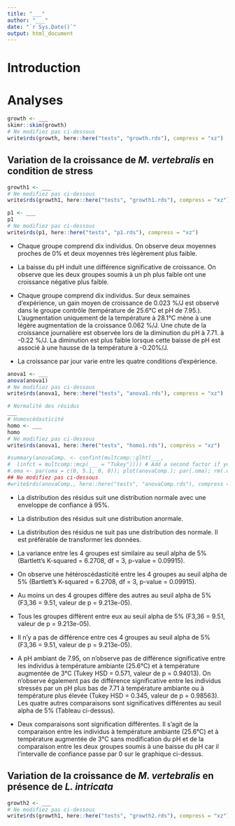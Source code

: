 ```yaml
---
title: "___"
author: "___"
date: "`r Sys.Date()`"
output: html_document
---
```


# Introduction

<!--% Proposez une introduction en 3 à 5 phrases sur *Marginopora vertebralis* Quoy & Gaimard, 1830 et sur *Laurencia intricata* J.V.Lamouroux, 1813.-->

# Analyses

<!--% Importez le tableau growth.csv-->

```r
growth <- ___
skimr::skim(growth)
# Ne modifiez pas ci-dessous
write$rds(growth, here::here("tests", "growth.rds"), compress = "xz")
```

## Variation de la croissance de *M. vertebralis* en condition de stress

<!--% Sélectionnez uniquement les observations réalisée sur *M. vertebralis* seul. -->

```r
growth1 <- ___
# Ne modifiez pas ci-dessous
write$rds(growth1, here::here("tests", "growth1.rds"), compress = "xz")
```

<!--% Réalisez un nuage de points pertinent qui comprend la moyenne et l'erreur standard afin d'illustrer la situation. -->

```r
p1 <- ___
p1
# Ne modifiez pas ci-dessous
write$rds(p1, here::here("tests", "p1.rds"), compress = "xz")
```

<!--% Décrivez le graphique réalisé en 2 à 3 phrases. Comparez votre graphique par rapport à celui proposé par les auteurs de la publication en 2 à 3 phrases. -->

-   Chaque groupe comprend dix individus. On observe deux moyennes proches de 0% et deux moyennes très légèrement plus faible.

-   La baisse du pH induit une différence significative de croissance. On observe que les deux groupes soumis à un ph plus faible ont une croissance négative plus faible.

-   Chaque groupe comprend dix individus. Sur deux semaines d'expérience, un gain moyen de croissance de 0.023 %/J est observé dans le groupe contrôle (température de 25.6°C et pH de 7.95.). L'augmentation uniquement de la température à 28.1°C mène à une légère augmentation de la croissance 0.062 %/J. Une chute de la croissance journalière est observée lors de la diminution du pH à 7.71. à -0.22 %/J. La diminution est plus faible lorsque cette baisse de pH est associé à une hausse de la température à -0.20%/J.

-   La croissance par jour varie entre les quatre conditions d'expérience.

<!--% Réalisez l'ANOVA à un facteur en utilisant la variable `group`-->

```r
anova1 <- ___
anova(anova1)  
# Ne modifiez pas ci-dessous
write$rds(anova1, here::here("tests", "anova1.rds"), compress = "xz")
```

<!--% Réalisez la vérification des conditions d'application du test. -->

```r
# Normalité des résidus
___
# Homoscédasticité
homo <- ___
homo
# Ne modifiez pas ci-dessous
write$rds(anova1, here::here("tests", "homo1.rds"), compress = "xz")
```

<!--% Réalisez le test de comparaison multiple, si cela est justifié. Pour ce faire, retirez une dièse à chaque ligne du chunk ci-dessous devant le code et complétez les zones manquantes. -->

```r
#summary(anovaComp. <- confint(multcomp::glht(___,
#  linfct = multcomp::mcp(___ = "Tukey")))) # Add a second factor if you want
#.oma <- par(oma = c(0, 5.1, 0, 0)); plot(anovaComp.); par(.oma); rm(.oma)
## Ne modifiez pas ci-dessous
#write$rds(anovaComp., here::here("tests", "anovaComp.rds"), compress = "xz")
```

<!--% Sélectionnez parmi les phrases ci-dessous afin de proposer une description complète de l'ANOVA.-->

-   La distribution des résidus suit une distribution normale avec une enveloppe de confiance à 95%.

-   La distribution des résidus suit une distribution anormale.

-   La distribution des résidus ne suit pas une distribution des normale. Il est préférable de transformer les données.

-   La variance entre les 4 groupes est similaire au seuil alpha de 5% (Bartlett's K-squared = 6.2708, df = 3, p-value = 0.09915).

-   On observe une hétéroscédasticité entre les 4 groupes au seuil alpha de 5% (Bartlett's K-squared = 6.2708, df = 3, p-value = 0.09915).

-   Au moins un des 4 groupes diffère des autres au seuil alpha de 5% (F3,36 = 9.51, valeur de p = 9.213e-05).

-   Tous les groupes diffèrent entre eux au seuil alpha de 5% (F3,36 = 9.51, valeur de p = 9.213e-05).

-   Il n'y a pas de différence entre ces 4 groupes au seuil alpha de 5% (F3,36 = 9.51, valeur de p = 9.213e-05).

-   A pH ambiant de 7.95, on n'observe pas de différence significative entre les individus à température ambiante (25.6°C) et à température augmentée de 3°C (Tukey HSD = 0.571, valeur de p = 0.94013). On n'observe également pas de différence significative entre les individus stressés par un pH plus bas de 7.71 à température ambiante ou à température plus élevée (Tukey HSD = 0.345, valeur de p = 0.98563). Les quatre autres comparaisons sont significatives différentes au seuil alpha de 5% (Tableau ci-dessus).

-   Deux comparaisons sont signification différentes. Il s'agit de la comparaison entre les individus à température ambiante (25.6°C) et à température augmentée de 3°C sans modification du pH et de la comparaison entre les deux groupes soumis à une baisse du pH car il l'intervalle de confiance passe par 0 sur le graphique ci-dessus.

## Variation de la croissance de *M. vertebralis* en présence de *L. intricata*

<!--% Sélectionnez uniquement les observations réalisée sur *M. vertebralis* associé à *L. intricata*. -->

```r
growth2 <- ___
# Ne modifiez pas ci-dessous
write$rds(growth1, here::here("tests", "growth2.rds"), compress = "xz")
```

<!--% Réalisez un tableau pertinent qui comprend la moyenne et l'écart-type afin d'illustrer la situation. -->

```r

```
